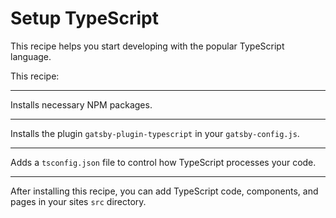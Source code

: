 # Setup TypeScript

This recipe helps you start developing with the popular TypeScript language.

This recipe:

---

Installs necessary NPM packages.

<NPMPackage name="typescript" />
<NPMPackage name="gatsby-plugin-typescript" />
<NPMPackage name="@typescript-eslint/parser" />
<NPMPackage name="@typescript-eslint/eslint-plugin" />

---

Installs the plugin `gatsby-plugin-typescript` in your `gatsby-config.js`.

<GatsbyPlugin name="gatsby-plugin-typescript" />

---

Adds a `tsconfig.json` file to control how TypeScript processes your code.

<File path="tsconfig.json" content="https://raw.githubusercontent.com/microsoft/TypeScript-Website/0afd526969d98c321787ab1962f72f9361ab54bd/packages/typescriptlang-org/tsconfig.json" />

---

After installing this recipe, you can add TypeScript code, components, and pages in your sites `src` directory.
